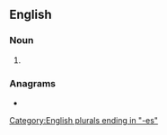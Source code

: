 ==English==

===Noun===
{{head|en|noun plural form}}

# {{plural of|whiplash|lang=en}}

===Anagrams===
* {{anagrams|en|whaleships}}

[[Category:English plurals ending in "-es"]]